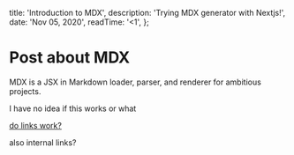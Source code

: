 
  title: 'Introduction to MDX',
  description: 'Trying MDX generator with Nextjs!',
  date: 'Nov 05, 2020',
  readTime: '<1',
};


# Post about MDX

MDX is a JSX in Markdown loader, parser, and renderer for ambitious projects.

I have no idea if this works or what

[do links work?](https://www.smashingmagazine.com/2020/09/build-blog-nextjs-mdx/)

<Link href={'/'}>
  <a>also internal links?</a>
</Link>
